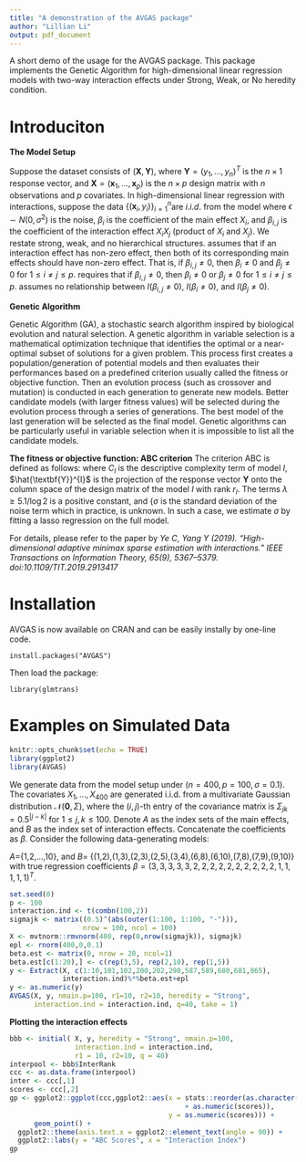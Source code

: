 ```yaml
---
title: "A demonstration of the AVGAS package"
author: "Lillian Li"
output: pdf_document
---
```

A short demo of the usage for the AVGAS package. This package implements the Genetic Algorithm for high-dimensional linear regression models with two-way interaction effects under Strong, Weak, or No heredity condition. 

# Introduciton

**The Model Setup**

Suppose the dataset consists of $(\textbf{X},\textbf{Y})$, where $\textbf{Y} = (y_1,\ldots,y_n)^T$ is the $n\times 1$ response vector, and $\textbf{X}= (\textbf{x}_1,\ldots,\textbf{x}_p)$ is the $n\times p$ design matrix with $n$ observations and $p$ covariates. In high-dimensional linear regression with interactions, suppose the data $\{(\textbf{x}_i,y_i)\}_{i=1}^{n}$are $i.i.d.$ from the model 
\begin{equation}
	Y=\beta_1 X_1+\cdots+\beta_p X_p+\beta_{1,2}X_1X_2+\cdots+\beta_{p-1,p}X_{p-1}X_p+\epsilon,  
\end{equation} 
where $\epsilon \sim N(0,\sigma^2)$ is the noise, $\beta_i$ is the coefficient of the main effect $X_i$, and $\beta_{i,j}$ is the coefficient of the interaction effect $X_iX_j$ (product of $X_i$ and $X_j$). We restate strong, weak, and no hierarchical structures. \textbf{Strong heredity} assumes that if an interaction effect has non-zero effect, then both of its corresponding main effects should have non-zero effect. That is, if $\beta_{i,j}\neq 0$, then $\beta_i\neq 0$ and $\beta_j\neq 0$ for $1\le i\neq j \le p$. \textbf{Weak heredity} requires that if $\beta_{i,j}\neq 0$, then $\beta_i\neq 0$ or $\beta_j\neq 0$ for $1\le i\neq j \le p$. \textbf{No heredity} assumes no relationship between $I(\beta_{i,j}\neq 0)$, $I(\beta_{i}\neq 0)$, and $I(\beta_{j}\neq 0)$.

**Genetic Algorithm**

Genetic Algorithm (GA), a stochastic search algorithm inspired by biological evolution and natural selection. A genetic algorithm in variable selection is a mathematical optimization technique that identifies the optimal or a near-optimal subset of solutions for a given problem. This process first creates a population/generation of potential models and then evaluates their performances based on a predefined criterion usually called the fitness or objective function. Then an evolution process (such as crossover and mutation) is conducted in each generation to generate new models. Better candidate
models (with larger fitness values) will be selected during the evolution process through a series of generations. The best model of the last generation will be selected as the final model. Genetic algorithms can be particularly useful in variable selection when it is impossible to list all the candidate models.

**The fitness or objective function: ABC criterion**
The criterion ABC is defined as follows: 
\begin{equation}
	ABC(I)=\sum\limits_{i=1}^n\bigg(Y_i-\hat{Y}_i^{I}\bigg)^2+2r_I\sigma^2+\lambda\sigma^2C_I,\label{eq:abc}
\end{equation}
where $C_I$ is the descriptive complexity term of model $I$, $\hat{\textbf{Y}}^{I}$ is the projection of the response vector $\textbf{Y}$ onto the column space of the design matrix of the model $I$ with rank $r_I$. The terms $\lambda\geq 5.1/\log 2$ is a positive constant, and {$\sigma$ is the standard deviation of the noise term which in practice, is unknown. In such a case, we estimate $\sigma$ by fitting a lasso regression on the full model.

For details, please refer to the paper by *Ye C, Yang Y (2019). “High-dimensional adaptive minimax sparse estimation with interactions.” IEEE Transactions on Information Theory, 65(9), 5367–5379. doi:10.1109/TIT.2019.2913417*

# Installation

AVGAS is now available on CRAN and can be easily instally by one-line code.

```
install.packages("AVGAS")
```

Then load the package:

```
library(glmtrans)
```

# Examples on Simulated Data
```r
knitr::opts_chunk$set(echo = TRUE)
library(ggplot2)
library(AVGAS)
```

We generate data from the model setup under $(n=400,p=100,\sigma=0.1)$. The covariates $X_1,\ldots,X_{400}$ are generated i.i.d. from a multivariate Gaussian distribution $\mathcal{N}(\mathbf{0},\Sigma)$, where the $(i,j)$-th entry of the covariance matrix is $\Sigma_{jk}=0.5^{|j-k|}$ for $1\le j,k\le 100$. Denote *A* as the index sets of the main effects, and *B* as the index set of interaction effects. Concatenate the coefficients as $\beta$. Consider the following data-generating models:

*A*={1,2,...,10}, and *B*= {(1,2),(1,3),(2,3),(2,5),(3,4),(6,8),(6,10),(7,8),(7,9),(9,10)} with true regression coefficients $\beta=(3,3,3,3,3,2,2,2,2,2,2,2,2,2,2,1,1,1,1,1)^T$.

```r
set.seed(0)
p <- 100
interaction.ind <- t(combn(100,2))
sigmajk <- matrix((0.5)^(abs(outer(1:100, 1:100, "-"))), 
                  nrow = 100, ncol = 100)
X <- mvtnorm::rmvnorm(400, rep(0,nrow(sigmajk)), sigmajk)
epl <- rnorm(400,0,0.1) 
beta.est <- matrix(0, nrow = 20, ncol=1)
beta.est[c(1:20),] <- c(rep(3,5), rep(2,10), rep(1,5)) 
y <- Extract(X, c(1:10,101,102,200,202,298,587,589,680,681,865),
             interaction.ind)%*%beta.est+epl
y <- as.numeric(y)
AVGAS(X, y, nmain.p=100, r1=10, r2=10, heredity = "Strong", 
      interaction.ind = interaction.ind, q=40, take = 1)
```

**Plotting the interaction effects**

```r
bbb <- initial( X, y, heredity = "Strong", nmain.p=100, 
                interaction.ind = interaction.ind, 
                r1 = 10, r2=10, q = 40)
interpool <- bbb$InterRank
ccc <- as.data.frame(interpool)
inter <- ccc[,1]
scores <- ccc[,2]
gp <- ggplot2::ggplot(ccc,ggplot2::aes(x = stats::reorder(as.character(inter),
                                           + as.numeric(scores)), 
                                       y = as.numeric(scores))) +
      geom_point() + 
  ggplot2::theme(axis.text.x = ggplot2::element_text(angle = 90)) + 
  ggplot2::labs(y = "ABC Scores", x = "Interaction Index")
gp
```
